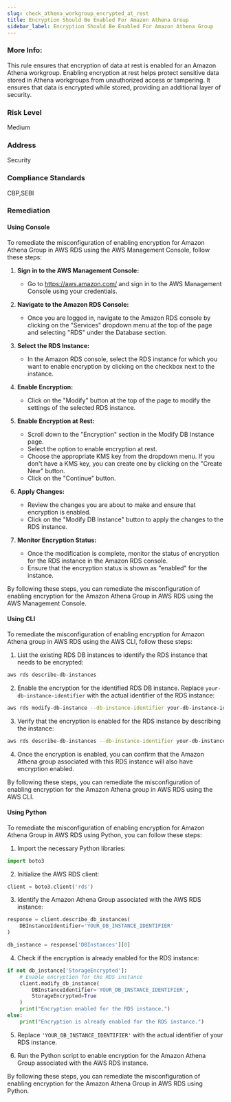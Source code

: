 ```yaml
---
slug: check_athena_workgroup_encrypted_at_rest
title: Encryption Should Be Enabled For Amazon Athena Group
sidebar_label: Encryption Should Be Enabled For Amazon Athena Group
---
```

### More Info:

This rule ensures that encryption of data at rest is enabled for an Amazon Athena workgroup. Enabling encryption at rest helps protect sensitive data stored in Athena workgroups from unauthorized access or tampering. It ensures that data is encrypted while stored, providing an additional layer of security.

### Risk Level

Medium

### Address

Security

### Compliance Standards

CBP,SEBI

### Remediation

#### Using Console

To remediate the misconfiguration of enabling encryption for Amazon Athena Group in AWS RDS using the AWS Management Console, follow these steps:

1. **Sign in to the AWS Management Console:**
   - Go to https://aws.amazon.com/ and sign in to the AWS Management Console using your credentials.

2. **Navigate to the Amazon RDS Console:**
   - Once you are logged in, navigate to the Amazon RDS console by clicking on the "Services" dropdown menu at the top of the page and selecting "RDS" under the Database section.

3. **Select the RDS Instance:**
   - In the Amazon RDS console, select the RDS instance for which you want to enable encryption by clicking on the checkbox next to the instance.

4. **Enable Encryption:**
   - Click on the "Modify" button at the top of the page to modify the settings of the selected RDS instance.

5. **Enable Encryption at Rest:**
   - Scroll down to the "Encryption" section in the Modify DB Instance page.
   - Select the option to enable encryption at rest.
   - Choose the appropriate KMS key from the dropdown menu. If you don't have a KMS key, you can create one by clicking on the "Create New" button.
   - Click on the "Continue" button.

6. **Apply Changes:**
   - Review the changes you are about to make and ensure that encryption is enabled.
   - Click on the "Modify DB Instance" button to apply the changes to the RDS instance.

7. **Monitor Encryption Status:**
   - Once the modification is complete, monitor the status of encryption for the RDS instance in the Amazon RDS console.
   - Ensure that the encryption status is shown as "enabled" for the instance.

By following these steps, you can remediate the misconfiguration of enabling encryption for the Amazon Athena Group in AWS RDS using the AWS Management Console.

#### Using CLI

To remediate the misconfiguration of enabling encryption for Amazon Athena group in AWS RDS using the AWS CLI, follow these steps:

1. List the existing RDS DB instances to identify the RDS instance that needs to be encrypted:
```bash
aws rds describe-db-instances
```

2. Enable the encryption for the identified RDS DB instance. Replace `your-db-instance-identifier` with the actual identifier of the RDS instance:
```bash
aws rds modify-db-instance --db-instance-identifier your-db-instance-identifier --storage-encrypted
```

3. Verify that the encryption is enabled for the RDS instance by describing the instance:
```bash
aws rds describe-db-instances --db-instance-identifier your-db-instance-identifier
```

4. Once the encryption is enabled, you can confirm that the Amazon Athena group associated with this RDS instance will also have encryption enabled.

By following these steps, you can remediate the misconfiguration of enabling encryption for the Amazon Athena group in AWS RDS using the AWS CLI.

#### Using Python

To remediate the misconfiguration of enabling encryption for Amazon Athena Group in AWS RDS using Python, you can follow these steps:

1. Import the necessary Python libraries:
```python
import boto3
```

2. Initialize the AWS RDS client:
```python
client = boto3.client('rds')
```

3. Identify the Amazon Athena Group associated with the AWS RDS instance:
```python
response = client.describe_db_instances(
    DBInstanceIdentifier='YOUR_DB_INSTANCE_IDENTIFIER'
)

db_instance = response['DBInstances'][0]
```

4. Check if the encryption is already enabled for the RDS instance:
```python
if not db_instance['StorageEncrypted']:
    # Enable encryption for the RDS instance
    client.modify_db_instance(
        DBInstanceIdentifier='YOUR_DB_INSTANCE_IDENTIFIER',
        StorageEncrypted=True
    )
    print("Encryption enabled for the RDS instance.")
else:
    print("Encryption is already enabled for the RDS instance.")
```

5. Replace `'YOUR_DB_INSTANCE_IDENTIFIER'` with the actual identifier of your RDS instance.

6. Run the Python script to enable encryption for the Amazon Athena Group associated with the AWS RDS instance.

By following these steps, you can remediate the misconfiguration of enabling encryption for the Amazon Athena Group in AWS RDS using Python.

